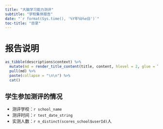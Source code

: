```yaml
---
title: "大脑学习能力测评"
subtitle: "学校集体报告"
date: "`r format(Sys.time(), '%Y年%b%e日')`"
toc-title: "目录"
---
```


# 报告说明

```r
as_tibble(descriptions$context) %>%
  mutate(md = render_title_content(title, content, hlevel = 2, glue = TRUE, .open = "<<", .close = ">>")) %>%
  pull(md) %>%
  paste(collapse = "\n\n") %>%
  cat()
```

## 学生参加测评的情况

* 测评学校：`r school_name`
* 测评时间：`r test_date_string`
* 实测人数：`r n_distinct(scores_school$userId)`人
